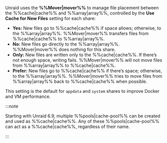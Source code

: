 Unraid uses the **%%Mover|mover%%** to manage file placement between the %%cache|cache%% and %%array|array%%, controlled by the **Use Cache for New Files** setting for each share:

- **Yes:** New files go to %%cache|cache%% if space allows; otherwise, to the %%array|array%%. %%Mover|mover%% transfers files from %%cache|cache%% to %%array|array%%.
- **No:** New files go directly to the %%array|array%%. %%Mover|mover%% does nothing for this share.
- **Only:** New files are written only to the %%cache|cache%%. If there’s not enough space, writing fails. %%Mover|mover%% will not move files from %%array|array%% to %%cache|cache%%.
- **Prefer:** New files go to %%cache|cache%% if there’s space; otherwise, to the %%array|array%%. %%Mover|mover%% tries to move files from %%array|array%% back to %%cache|cache%% when possible.

This setting is the default for `appdata` and `system` shares to improve Docker and VM performance.

:::note

Starting with Unraid 6.9, multiple %%pools|cache-pool%% can be created and used as %%cache|cache%%. Any of these %%pools|cache-pool%% can act as a %%cache|cache%%, regardless of their name.

:::
